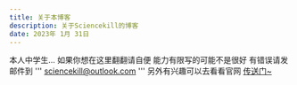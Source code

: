 ```yaml
---
title: 关于本博客
description: 关于Sciencekill的博客
date: 2023年 1月 31日
---
```


本人中学生...
如果你想在这里翻翻请自便
能力有限写的可能不是很好
有错误请发邮件到 
'''
sciencekill@outlook.com
'''
另外有兴趣可以去看看官网 [传送门~](https://sciencekill.netlify.app)